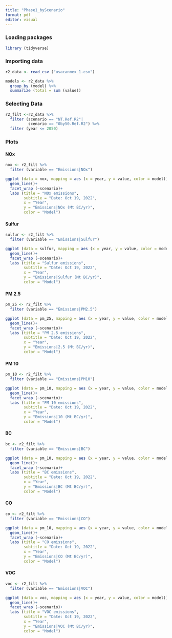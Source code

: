 ```yaml
---
title: "Phase1_byScenario"
format: pdf
editor: visual
---
```


### Loading packages

```r
library (tidyverse)
```

### Importing data

```r
r2_data <- read_csv ("usacanmex_1.csv")
```

```r
models <- r2_data %>% 
  group_by (model) %>% 
  summarize (total = sum (value))
```

### Selecting Data

```r
r2_filt <-r2_data %>% 
  filter (scenario == "NT.Ref.R2"|
          scenario == "0by50.Ref.R2") %>% 
  filter (year <= 2050)

```

### Plots 

#### NOx

```r
nox <- r2_filt %>% 
  filter (variable == "Emissions|NOx")

ggplot (data = nox, mapping = aes (x = year, y = value, color = model))+
  geom_line()+
  facet_wrap (~scenario)+
  labs (title = "NOx emissions",
        subtitle = "Date: Oct 19, 2022",
        x = "Year",
        y = "Emissions|NOx (Mt BC/yr)",
        color = "Model")
```

#### Sulfur 

```r
sulfur <- r2_filt %>% 
  filter (variable == "Emissions|Sulfur")

ggplot (data = sulfur, mapping = aes (x = year, y = value, color = model))+
  geom_line()+
  facet_wrap (~scenario)+
  labs (title = "Sulfur emissions",
        subtitle = "Date: Oct 19, 2022",
        x = "Year",
        y = "Emissions|Sulfur (Mt BC/yr)",
        color = "Model")
```
#### PM 2.5 

```r
pm_25 <- r2_filt %>% 
  filter (variable == "Emissions|PM2.5") 

ggplot (data = pm_25, mapping = aes (x = year, y = value, color = model))+
  geom_line()+
  facet_wrap (~scenario)+
  labs (title = "PM 2.5 emissions",
        subtitle = "Date: Oct 19, 2022",
        x = "Year",
        y = "Emissions|2.5 (Mt BC/yr)",
        color = "Model")
```
#### PM 10

```r
pm_10 <- r2_filt %>% 
  filter (variable == "Emissions|PM10") 

ggplot (data = pm_10, mapping = aes (x = year, y = value, color = model))+
  geom_line()+
  facet_wrap (~scenario)+
  labs (title = "PM 10 emissions",
        subtitle = "Date: Oct 19, 2022",
        x = "Year",
        y = "Emissions|10 (Mt BC/yr)",
        color = "Model")
```
#### BC 

```r
bc <- r2_filt %>% 
  filter (variable == "Emissions|BC") 

ggplot (data = pm_10, mapping = aes (x = year, y = value, color = model))+
  geom_line()+
  facet_wrap (~scenario)+
  labs (title = "BC emissions",
        subtitle = "Date: Oct 19, 2022",
        x = "Year",
        y = "Emissions|BC (Mt BC/yr)",
        color = "Model")
```

#### CO 

```r
co <- r2_filt %>% 
  filter (variable == "Emissions|CO") 

ggplot (data = pm_10, mapping = aes (x = year, y = value, color = model))+
  geom_line()+
  facet_wrap (~scenario)+
  labs (title = "CO emissions",
        subtitle = "Date: Oct 19, 2022",
        x = "Year",
        y = "Emissions|CO (Mt BC/yr)",
        color = "Model")
```

#### VOC 

```r
voc <- r2_filt %>% 
  filter (variable == "Emissions|VOC") 

ggplot (data = voc, mapping = aes (x = year, y = value, color = model))+
  geom_line()+
  facet_wrap (~scenario)+
  labs (title = "VOC emissions",
        subtitle = "Date: Oct 19, 2022",
        x = "Year",
        y = "Emissions|VOC (Mt BC/yr)",
        color = "Model")
```

